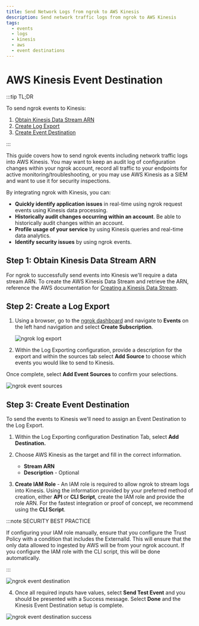 ```yaml
---
title: Send Network Logs from ngrok to AWS Kinesis
description: Send network traffic logs from ngrok to AWS Kinesis
tags:
  - events
  - logs
  - kinesis
  - aws
  - event destinations
---
```


# AWS Kinesis Event Destination

:::tip TL;DR

To send ngrok events to Kinesis:

1. [Obtain Kinesis Data Stream ARN](#obtain-kinesis-arn)
1. [Create Log Export](#create-log-export)
1. [Create Event Destination](#create-destination)

:::

This guide covers how to send ngrok events including network traffic logs into AWS Kinesis.
You may want to keep an audit log of configuration changes within your ngrok
account, record all traffic to your endpoints for active monitoring/troubleshooting, or
you may use AWS Kinesis as a SIEM and want to use it for security inspections.

By integrating ngrok with Kinesis, you can:

- **Quickly identify application issues** in real-time using ngrok request events using Kinesis data processing.
- **Historically audit changes occurring within an account**. Be able to historically audit changes within an account.
- **Profile usage of your service** by using Kinesis queries and real-time data analytics.
- **Identify security issues** by using ngrok events.

## **Step 1**: Obtain Kinesis Data Stream ARN 

For ngrok to successfully send events into Kinesis we'll require a data stream ARN. To
create the AWS Kinesis Data Stream and retrieve the ARN, reference the AWS documentation
for [Creating a Kinesis Data
Stream](https://docs.aws.amazon.com/streams/latest/dev/how-do-i-create-a-stream.html).

## **Step 2**: Create a Log Export 

1. Using a browser, go to the [ngrok dashboard](https://dashboard.ngrok.com) and navigate to **Events** on the left hand navigation and select **Create Subscription**.

   ![ngrok log export](img/event_sub.png)

2. Within the Log Exporting configuration, provide a description for the export and within the sources tab select **Add Source** to choose which events you would like to send to Kinesis.

Once complete, select **Add Event Sources** to confirm your selections.

![ngrok event sources](img/event_sources.png)

## **Step 3**: Create Event Destination 

To send the events to Kinesis we'll need to assign an Event Destination to the Log Export.

1. Within the Log Exporting configuration Destination Tab, select **Add Destination.**

1. Choose AWS Kinesis as the target and fill in the correct information.
   - **Stream ARN**
   - **Description** - Optional

1. **Create IAM Role** - An IAM role is required to allow ngrok to stream logs into
   Kinesis. Using the information provided by your preferred method of creation, either
   **API** or **CLI Script**, create the IAM role and provide the role ARN. For the
   fastest integration or proof of concept, we recommend using the **CLI Script**.

:::note SECURITY BEST PRACTICE

If configuring your IAM role manually, ensure that you configure the Trust Policy with a
condition that includes the ExternalId. This will ensure that the only data allowed to
ingested by AWS will be from your ngrok account. If you configure the IAM role with the
CLI script, this will be done automatically.

:::

![ngrok event destination](img/event_destination.png)

4. Once all required inputs have values, select **Send Test Event** and you should be presented with a Success message. Select **Done** and the Kinesis Event Destination setup is complete.

![ngrok event destination success](img/success.png)

